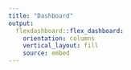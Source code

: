 ```yaml
---
title: "Dashboard"
output: 
  flexdashboard::flex_dashboard:
    orientation: columns
    vertical_layout: fill
    source: embed
---
```


